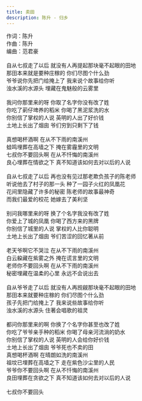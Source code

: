 ```yaml
---
title: 卖田
description: 陈升 - 归乡
---
```


作词：陈升<br />作曲：陈升<br />编曲：范君豪<br /><br />自从七叔走了以后    就没有人再提起那块毫不起眼的田地<br />那田本来就是要种庄稼的    你们尽图个什么劲<br />爷爷说你先把门给掩上了   我来说个故事给你听<br />浊水溪的水源头   埋藏在鬼魅般的云雾里<br /><br />我问你那里来的呀   你取了名字你没有改了姓<br />你吃了莿仔埤养的稻米   你喝了黑泥浆洗的水<br />你别信了掌权的人说  英明的人出了好价钱<br />土地上长出了烟囱   爷们穷到只剩下了钱<br /><br />真想喝杯酒啊   在从不下雨的南溪州<br />蛙鸣埋葬在高墙之下   掩在雾霾里的文明<br />七叔你不要回头啊   在从不忏悔的南溪州<br />良心埋葬在情欲之下   真不知道该如何去对以后的人说<br /><br />自从七叔走了以后   再也没有见过那老欺负孩子的陈老师<br />听说他去了村子的那一头   种了一园子火红的凤凰花<br />花间里隐藏了许多的秘密   陈老师的故事最神奇<br />而我们最爱的校花   她嫁去了美利坚<br /><br />别问我哪里来的呀   换了个名字我没有改了姓<br />你爱上了城的凤凰   你喝了西方来的黑牌<br />你别信了城里的人说   掌权的人比你聪明<br />土地上长出了烟囱   爷们苦涩的回忆著从前<br /><br />老天爷啊它不哭泣   在从不下雨的南溪州<br />白云躱藏在紫雾之外   掩在谎言里的文明<br />老师你不要回头啊   在从不下雨的南溪州<br />秘密埋藏在温柔的心里   永远不会说出去<br /><br />自从爷爷走了以后 就没有人再觊觎那块毫不起眼的田地<br />那田本来就要种庄稼的    你们尽图个什么劲<br />孩子先把门给掩上了   我来说些故事给你听<br />浊水溪的水源头   住著会唱歌的祖灵<br /><br />都问你那里来的啊   你换了个名字你甚至也改了姓<br />你吃了爷爷亲手种的稻米   你喝了母亲河流淌的奶水<br />你别信了掌权的人说  英明的人会给你好价钱<br />土地上长出了烟囱   爷爷死也不卖的田<br />真想喝杯酒啊 在晴朗如洗的南溪州<br />祖坟已埋葬在高墙之下 走在紫色沙尘里的人民<br />爷爷你不要回头啊 在从不忏悔的南溪州<br />良田埋葬在贪欲之下 真不知道该如何去对以后的人说<br /><br />七叔你不要回头